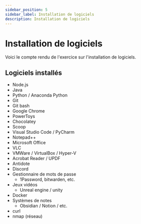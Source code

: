 ```yaml
---
sidebar_position: 5
sidebar_label: Installation de logiciels
description: Installation de logiciels
---
```


# Installation de logiciels

Voici le compte rendu de l'exercice sur l'installation de logiciels.

## Logiciels installés

- Node.js
- Java
- Python / Anaconda Python
- Git
- Git bash
- Google Chrome
- PowerToys
- Chocolatey
- Scoop
- Visual Studio Code / PyCharm
- Notepad++
- Microsoft Office
- VLC
- VMWare / VirtualBox / Hyper-V
- Acrobat Reader / UPDF
- Antidote
- Discord
- Gestionnaire de mots de passe
    - 1Password, bitwarden, etc.
- Jeux vidéos
    - Unreal engine / unity
- Docker
- Systèmes de notes
    - Obsidian / Notion / etc.
- curl
- nmap (réseau)